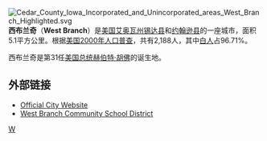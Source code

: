 [[File:Cedar_County_Iowa_Incorporated_and_Unincorporated_areas_West_Branch_Highlighted.svg|right]]
'''西布兰奇'''（'''West Branch'''）是[[美国|美国]][[艾奥瓦州|艾奥瓦州]][[錫達縣_(愛阿華州)|锡达县]]和[[約翰遜縣_(愛荷華州)|约翰逊县]]的一座城市，面积5.1平方公里。根据[[美国2000年人口普查|美国2000年人口普查]]，共有2,188人，其中[[白人|白人]]占96.71%。

西布兰奇是第31任[[美国总统|美国总统]][[赫伯特·胡佛|赫伯特·胡佛]]的诞生地。

==外部链接==
*[http://westbranchiowa.org/ Official City Website] {{Wayback|url=http://westbranchiowa.org/ |date=20210318051403 }}
*[http://www.west-branch.k12.ia.us/ West Branch Community School District] {{Wayback|url=http://www.west-branch.k12.ia.us/ |date=20210228213744 }}

{{Iowa-stub}}

[[Category:艾奥瓦州城市|W]]

{{錫達縣 (愛荷華州)}}
{{约翰逊县 (艾奥瓦州)}}
{{爱荷华州}}